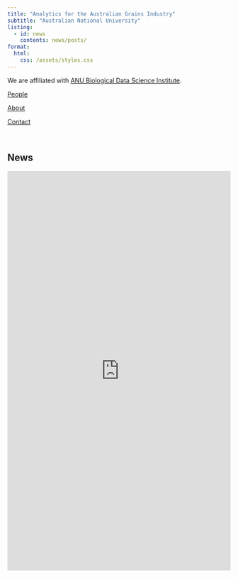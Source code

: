 ```yaml
---
title: "Analytics for the Australian Grains Industry"
subtitle: "Australian National University"
listing:
  - id: news
    contents: news/posts/
format: 
  html:
    css: /assets/styles.css
---
```


We are affiliated with [ANU Biological Data Science Institute](https://bdsi.anu.edu.au/). 




:::{.list .grid .quarto-listing-cols-3 .hover-gold-tint}


[People](/people/)

[About](/about/)

[Contact](/contact/)

:::


<br>

## News

::: {#news}


:::


<iframe width="100%" height="900px" src="https://forms.office.com/Pages/ResponsePage.aspx?id=XHJ941yrJEaa5fBTPkhkN8f_OhednjZDplTOe4g095JUMVdBV1JDRTVBMU9NNzZKNVY0STFaUkVWSSQlQCN0PWcu&embed=true" frameborder="0" marginwidth="0" marginheight="0" style="border: none; max-width:100%; max-height:100vh" allowfullscreen webkitallowfullscreen mozallowfullscreen msallowfullscreen> </iframe>

